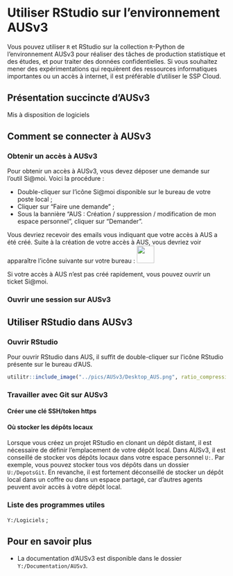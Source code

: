 # Utiliser RStudio sur l'environnement AUSv3 {#AUSv3}

::: recommandation
Vous pouvez utiliser `R` et RStudio sur la collection `R`-Python de l'environnement AUSv3 pour réaliser des tâches de production statistique et des études, et pour traiter des données confidentielles. Si vous souhaitez mener des expérimentations qui requièrent des ressources informatiques importantes ou un accès à internet, il est préférable d'utiliser le SSP Cloud.
:::

## Présentation succincte d'AUSv3

Mis à disposition de logiciels 



## Comment se connecter à AUSv3

### Obtenir un accès à AUSv3

Pour obtenir un accès à AUSv3, vous devez déposer une demande sur l'outil Si@moi. Voici la procédure : 

- Double-cliquer sur l'icône Si@moi disponible sur le bureau de votre poste local ;
- Cliquer sur "Faire une demande" ;
- Sous la bannière "AUS : Création / suppression / modification de mon espace personnel", cliquer sur "Demander".

Vous devriez recevoir des emails vous indiquant que votre accès à AUS a été créé. Suite à la création de votre accès à AUS, vous devriez voir apparaître l'icône suivante sur votre bureau : ![](../pics/AUSv3/AUSv3.png#inline){width="40"}


::: conseil
Si votre accès à AUS n'est pas créé rapidement, vous pouvez ouvrir un ticket Si@moi.
:::


### Ouvrir une session sur AUSv3



## Utiliser RStudio dans AUSv3

### Ouvrir RStudio

Pour ouvrir RStudio dans AUS, il suffit de double-cliquer sur l'icône RStudio présente sur le bureau d'AUS.

```r
utilitr::include_image("../pics/AUSv3/Desktop_AUS.png", ratio_compression = 1)
```


### Travailler avec Git sur AUSv3

#### Créer une clé SSH/token https


#### Où stocker les dépôts locaux

Lorsque vous créez un projet RStudio en clonant un dépôt distant, il est nécessaire de définir l'emplacement de votre dépôt local. Dans AUSv3, il est conseillé de stocker vos dépôts locaux dans votre espace personnel `U:`. Par exemple, vous pouvez stocker tous vos dépôts dans un dossier `U:/DepotsGit`. En revanche, il est fortement déconseillé de stocker un dépôt local dans un coffre ou dans un espace partagé, car d'autres agents peuvent avoir accès à votre dépôt local.

### Liste des programmes utiles



`Y:/Logiciels` ;

## Pour en savoir plus

- La documentation d'AUSv3 est disponible dans le dossier `Y:/Documentation/AUSv3`.
